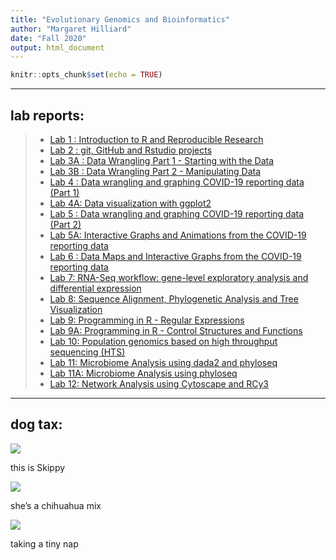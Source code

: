 ```yaml
---
title: "Evolutionary Genomics and Bioinformatics"
author: "Margaret Hilliard"
date: "Fall 2020"
output: html_document
---
```

```r
knitr::opts_chunk$set(echo = TRUE)
```

*** 

## lab reports:
>- [Lab 1 : Introduction to R and Reproducible Research](lab1_Hilliard.html)
>- [Lab 2 : git, GitHub and Rstudio projects](lab2.html)
>- [Lab 3A : Data Wrangling Part 1 - Starting with the Data](Lab3A.html)
>- [Lab 3B : Data Wrangling Part 2 - Manipulating Data](Lab3B.html)
>- [Lab 4 : Data wrangling and graphing COVID-19 reporting data (Part 1)](Lab4.html)
>- [Lab 4A: Data visualization with ggplot2](Lab4a.html)
>- [Lab 5 : Data wrangling and graphing COVID-19 reporting data (Part 2)](lab5.html)
>- [Lab 5A: Interactive Graphs and Animations from the COVID-19 reporting data](Lab-5-extra.html)
>- [Lab 6 : Data Maps and Interactive Graphs from the COVID-19 reporting data](Lab-6.html)
>- [Lab 7: RNA-Seq workflow: gene-level exploratory analysis and differential expression](lab7.html)
>- [Lab 8: Sequence Alignment, Phylogenetic Analysis and Tree Visualization](lab8.html)
>- [Lab 9: Programming in R - Regular Expressions](lab9.html)
>- [Lab 9A: Programming in R - Control Structures and Functions](Lab_9A.html)
>- [Lab 10: Population genomics based on high throughput sequencing (HTS)](Lab10.html)
>- [Lab 11: Microbiome Analysis using dada2 and phyloseq](lab-11.html)
>- [Lab 11A: Microbiome Analysis using phyloseq](Lab-11x.html)
>- [Lab 12: Network Analysis using Cytoscape and RCy3](lab-12.html)

*** 

## dog tax:

![](images/IMG_2867.jpeg) 

this is Skippy

![](images/skippy.jpeg)

she's a chihuahua mix 

![](images/Screen Shot 2020-10-08 at 8.15.19 PM.png)

taking a tiny nap 